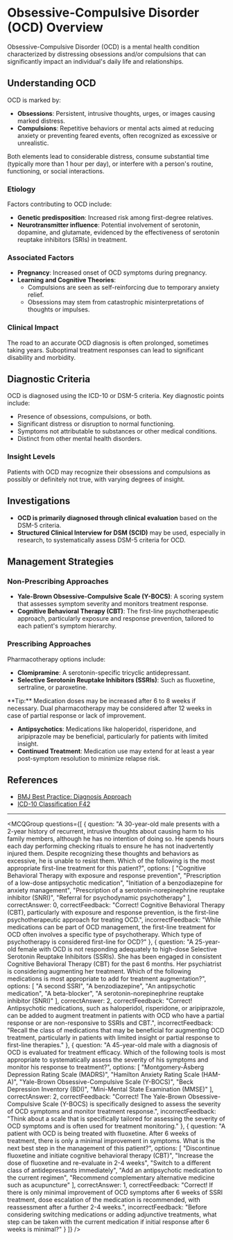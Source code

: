 
# Obsessive-Compulsive Disorder (OCD) Overview

Obsessive-Compulsive Disorder (OCD) is a mental health condition characterized by distressing obsessions and/or compulsions that can significantly impact an individual's daily life and relationships.

## Understanding OCD

OCD is marked by:

- **Obsessions**: Persistent, intrusive thoughts, urges, or images causing marked distress.
- **Compulsions**: Repetitive behaviors or mental acts aimed at reducing anxiety or preventing feared events, often recognized as excessive or unrealistic.

Both elements lead to considerable distress, consume substantial time (typically more than 1 hour per day), or interfere with a person's routine, functioning, or social interactions.

### Etiology

Factors contributing to OCD include:

- **Genetic predisposition**: Increased risk among first-degree relatives.
- **Neurotransmitter influence**: Potential involvement of serotonin, dopamine, and glutamate, evidenced by the effectiveness of serotonin reuptake inhibitors (SRIs) in treatment.

### Associated Factors

- **Pregnancy**: Increased onset of OCD symptoms during pregnancy.
- **Learning and Cognitive Theories**: 
  - Compulsions are seen as self-reinforcing due to temporary anxiety relief.
  - Obsessions may stem from catastrophic misinterpretations of thoughts or impulses.

### Clinical Impact

The road to an accurate OCD diagnosis is often prolonged, sometimes taking years. Suboptimal treatment responses can lead to significant disability and morbidity.

## Diagnostic Criteria

OCD is diagnosed using the ICD-10 or DSM-5 criteria. Key diagnostic points include:

- Presence of obsessions, compulsions, or both.
- Significant distress or disruption to normal functioning.
- Symptoms not attributable to substances or other medical conditions.
- Distinct from other mental health disorders.

### Insight Levels

Patients with OCD may recognize their obsessions and compulsions as possibly or definitely not true, with varying degrees of insight.

## Investigations

- **OCD is primarily diagnosed through clinical evaluation** based on the DSM-5 criteria.
- **Structured Clinical Interview for DSM (SCID)** may be used, especially in research, to systematically assess DSM-5 criteria for OCD.

## Management Strategies

### Non-Prescribing Approaches

- **Yale-Brown Obsessive-Compulsive Scale (Y-BOCS)**: A scoring system that assesses symptom severity and monitors treatment response.
- **Cognitive Behavioral Therapy (CBT)**: The first-line psychotherapeutic approach, particularly exposure and response prevention, tailored to each patient's symptom hierarchy.

### Prescribing Approaches

Pharmacotherapy options include:

- **Clomipramine**: A serotonin-specific tricyclic antidepressant.
- **Selective Serotonin Reuptake Inhibitors (SSRIs)**: Such as fluoxetine, sertraline, or paroxetine.

<Callout emoji="💡">
**Tip:** Medication doses may be increased after 6 to 8 weeks if necessary. Dual pharmacotherapy may be considered after 12 weeks in case of partial response or lack of improvement.
</Callout>

- **Antipsychotics**: Medications like haloperidol, risperidone, and aripiprazole may be beneficial, particularly for patients with limited insight.
- **Continued Treatment**: Medication use may extend for at least a year post-symptom resolution to minimize relapse risk.

## References

- [BMJ Best Practice: Diagnosis Approach](https://bestpractice.bmj.com/topics/en-gb/362/diagnosis-approach)
- [ICD-10 Classification F42](https://icd.who.int/browse10/2019/en#/F42)

---

<MCQGroup questions={[
  {
    question: "A 30-year-old male presents with a 2-year history of recurrent, intrusive thoughts about causing harm to his family members, although he has no intention of doing so. He spends hours each day performing checking rituals to ensure he has not inadvertently injured them. Despite recognizing these thoughts and behaviors as excessive, he is unable to resist them. Which of the following is the most appropriate first-line treatment for this patient?",
    options: [
      "Cognitive Behavioral Therapy with exposure and response prevention",
      "Prescription of a low-dose antipsychotic medication",
      "Initiation of a benzodiazepine for anxiety management",
      "Prescription of a serotonin-norepinephrine reuptake inhibitor (SNRI)",
      "Referral for psychodynamic psychotherapy"
    ],
    correctAnswer: 0,
    correctFeedback: "Correct! Cognitive Behavioral Therapy (CBT), particularly with exposure and response prevention, is the first-line psychotherapeutic approach for treating OCD.",
    incorrectFeedback: "While medications can be part of OCD management, the first-line treatment for OCD often involves a specific type of psychotherapy. Which type of psychotherapy is considered first-line for OCD?"
  },
  {
    question: "A 25-year-old female with OCD is not responding adequately to high-dose Selective Serotonin Reuptake Inhibitors (SSRIs). She has been engaged in consistent Cognitive Behavioral Therapy (CBT) for the past 6 months. Her psychiatrist is considering augmenting her treatment. Which of the following medications is most appropriate to add for treatment augmentation?",
    options: [
      "A second SSRI",
      "A benzodiazepine",
      "An antipsychotic medication",
      "A beta-blocker",
      "A serotonin-norepinephrine reuptake inhibitor (SNRI)"
    ],
    correctAnswer: 2,
    correctFeedback: "Correct! Antipsychotic medications, such as haloperidol, risperidone, or aripiprazole, can be added to augment treatment in patients with OCD who have a partial response or are non-responsive to SSRIs and CBT.",
    incorrectFeedback: "Recall the class of medications that may be beneficial for augmenting OCD treatment, particularly in patients with limited insight or partial response to first-line therapies."
  },
  {
    question: "A 45-year-old male with a diagnosis of OCD is evaluated for treatment efficacy. Which of the following tools is most appropriate to systematically assess the severity of his symptoms and monitor his response to treatment?",
    options: [
      "Montgomery-Åsberg Depression Rating Scale (MADRS)",
      "Hamilton Anxiety Rating Scale (HAM-A)",
      "Yale-Brown Obsessive-Compulsive Scale (Y-BOCS)",
      "Beck Depression Inventory (BDI)",
      "Mini-Mental State Examination (MMSE)"
    ],
    correctAnswer: 2,
    correctFeedback: "Correct! The Yale-Brown Obsessive-Compulsive Scale (Y-BOCS) is specifically designed to assess the severity of OCD symptoms and monitor treatment response.",
    incorrectFeedback: "Think about a scale that is specifically tailored for assessing the severity of OCD symptoms and is often used for treatment monitoring."
  },
  {
    question: "A patient with OCD is being treated with fluoxetine. After 6 weeks of treatment, there is only a minimal improvement in symptoms. What is the next best step in the management of this patient?",
    options: [
      "Discontinue fluoxetine and initiate cognitive behavioral therapy (CBT)",
      "Increase the dose of fluoxetine and re-evaluate in 2-4 weeks",
      "Switch to a different class of antidepressants immediately",
      "Add an antipsychotic medication to the current regimen",
      "Recommend complementary alternative medicine such as acupuncture"
    ],
    correctAnswer: 1,
    correctFeedback: "Correct! If there is only minimal improvement of OCD symptoms after 6 weeks of SSRI treatment, dose escalation of the medication is recommended, with reassessment after a further 2-4 weeks.",
    incorrectFeedback: "Before considering switching medications or adding adjunctive treatments, what step can be taken with the current medication if initial response after 6 weeks is minimal?"
  }
]} />
